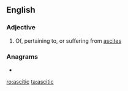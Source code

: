 ==English==

===Adjective===
{{en-adj}}

# Of, pertaining to, or suffering from [[ascites]]

===Anagrams===
* {{l|en|sciatic}}

[[ro:ascitic]]
[[ta:ascitic]]
